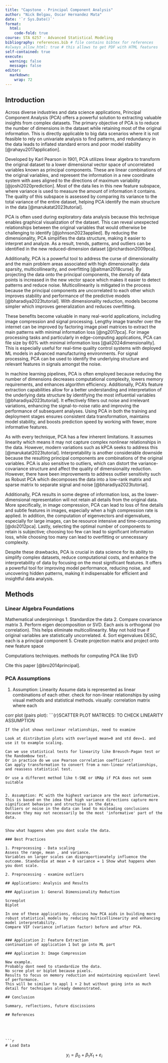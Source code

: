 ```yaml
---
title: "Capstone - Principal Component Analysis"
author: "Nick Belgau, Oscar Hernandez Mata"
date: '`r Sys.Date()`'
format:
  html:
    code-fold: true
course: STA 6257 - Advanced Statistical Modeling
bibliography: references.bib # file contains bibtex for references
#always_allow_html: true # this allows to get PDF with HTML features
self-contained: true
execute: 
  warning: false
  message: false
editor: 
  markdown: 
    wrap: 72
---
```


## Introduction

Across diverse industries and data science applications, Principal Component Analysis (PCA) offers a powerful solution to extracting valuable insights from complex datasets. The primary objective of PCA is to reduce the number of dimensions in the dataset while retaining most of the original information. This is directly applicable to big data scenarios where it is not feasible to rely on univariate analysis to find patterns, and redundancy in the data leads to inflated standard errors and poor model stability [@rahayu2017application].  

Developed by Karl Pearson in 1901, PCA utilizes linear algebra to transform the original dataset to a lower dimensional vector space of uncorrelated variables known as principal components. These are linear combinations of the original variables, and represent the information in a new coordinate system with axes aligned to the directions of maximum variability [@joshi2020prediction]. Most of the data lies in this new feature subspace, where variance is used to measure the amount of information it contains. The quality of this subspace is assessed by comparing its variance to the total variance of the entire dataset, helping PCA identify the main structure in the data [@marukatat2023tutorial].  

PCA is often used during exploratory data analysis because this technique enables graphical visualization of the dataset. This can reveal unexpected relationships between the original variables that would otherwise be challenging to identify [@johnson2023applied]. By reducing the dimensionality, PCA simplifies the data structure, making it easier to interpret and analyze. As a result, trends, patterns, and outliers can be identified in the new reduced-dimension dataset [@richardson2009pca].  

Additionally, PCA is a powerful tool to address the curse of dimensionality and the main problem areas associated with high dimensionality: data sparsity, multicollinearity, and overfitting [@altman2018curse]. By projecting the data onto the principal components, the density of data points is increased in the new vector space which makes it easier to detect patterns and reduce noise. Multicollinearity is mitigated in the process because the principal components are uncorrelated to each other which improves stability and performance of the predictive models [@bharadiya2023tutorial]. With dimensionality reduction, models become simpler which improves generalization and reduces overfitting.  

These benefits become valuable in many real-world applications, including image compression and signal processing. Lengthy image transfer over the internet can be improved by factoring image pixel matrices to extract the main patterns with minimal information loss [@ng2017pca]. For image processing tasks and particularly in edge-computing applications, PCA can file size by 60% with minimal information loss [@ali2024dimensionality]. This is especially useful for real-time quality control systems with deployed ML models in advanced manufacturing environments. For signal processing, PCA can be used to identify the underlying structure and relevant features in signals amongst the noise.  

In machine learning pipelines, PCA is often employed because reducing the number of dimensions decreases computational complexity, lowers memory requirements, and enhances algorithm efficiency. Additionally, PCA's feature extraction capabilities allow for a better understanding and interpretation of the underlying data structure by identifying the most influential variables [@bharadiya2023tutorial]. It effectively filters out noise and irrelevant variations, enhancing the signal-to-noise ratio and improving the performance of subsequent analyses. Using PCA in both the training and deployment stages ensures consistent data transformation, maintains model stability, and boosts prediction speed by working with fewer, more informative features.  

As with every technique, PCA has a few inherent limitations. It assumes linearity which means it may not capture complex nonlinear relationships in the data. However, modern variations such as kPCA seeks to address this [@marukatat2023tutorial]. Interpretability is another considerable downside because the resulting principal components are combinations of the original variables. PCA is also sensitive to outliers, which can distort the variance-covariance structure and affect the quality of dimensionality reduction. However, there have been improvements to address outlier sensitivity such as Robust PCA which decomposes the data into a low-rank matrix and sparse matrix to separate signal and noise [@bharadiya2023tutorial].  

Additionally, PCA results in some degree of information loss, as the lower-dimensional representation will not retain all details from the original data. More specifically, in image compression, PCA can lead to loss of fine details and subtle features in images, especially when a high compression rate is applied. In addition, the computation of eigenvectors and eigenvalues, especially for large images, can be resource intensive and time-consuming [@do2012pca]. Lastly, selecting the optimal number of components to retain is subjective; choosing too few can lead to significant information loss, while choosing too many can lead to overfitting or unnecessary complexity.  

Despite these drawbacks, PCA is crucial in data science for its ability to simplify complex datasets, reduce computational costs, and enhance the interpretability of data by focusing on the most significant features. It offers a powerful tool for improving model performance, reducing noise, and uncovering hidden patterns, making it indispensable for efficient and insightful data analysis.





## Methods

### Linear Algebra Foundations

Mathematical underpinnings
1. Standardize the data
2. Compare covariance matrix
3. Perform eigen decomposition or SVD. Each axis is orthogonal (no correlation). This helps eliminate multicollinearity. May not hold true if original variables are statistically uncorrelated.
4. Sort eigenvalues DESC, each is a principal component
5. Create projection matrix and project onto new feature space

Computations techniques. methods for computing PCA like SVD

Cite this paper [@bro2014principal]. 


### PCA Assumptions

1. Assumption: Linearity
Assume data is represented as linear combinations of each other.
check for non-linear relationships by using visual methods and statistical methods.
visually: correlation matrix where each 

corr plot (pairs plot):
```{r}SCATTER PLOT MATRICES: TO CHECK LINEARITY ASSUMPTION



```
If the plot shows nonlinear relationships, need to examine

Look at distribution plots with overlayed mean=0 and std dev=1. and use it to example scaling.

Can we use statistical tests for linearity like Breusch-Pagan test or the Randombow test.
Or in practice do we use Pearson correlation coefficient?
Can apply transformation to convert from a non-linear relationships, and reassess statistical test.

Or use a different method like t-SNE or UMAp if PCA does not seem suitable


2. Assumption: PC with the highest variance are the most informative.
This is based on the idea that high variance directions capture more significant behaviors and structures in the data.
Outliers or noise in the data can lead to misleading conclusions because they may not necessarily be the most 'informative' part of the data.


Show what happens when you dont scale the data.

### Best Practices

1. Preprocessing - Data scaling
Assess the range, mean , and variance.
Variables on larger scales can disproportionately influence the outcome. Standardie at mean = 0 variance = 1 Show what happens when you dont scale.

2. Preprocessing - examine outliers

## Applications: Analysis and Results

### Application 1: General Dimensionality Reduction

Screeplot
Biplot

In one of these applications, discuss how PCA aids in building more robust statistical models by reducing multicollinearity and enhancing model interpretability.
Compare VIF (variance inflation factor) before and after PCA.


### Application 2: Feature Extraction
continuation of application 1 but go into ML part

### Application 3: Image Compression

New example.
Probably dont need to standardize the data. 
No scree plot or biplot because pixels.
Results to focus on memory reduction and maintaining equivalent level of performance.
This will be similar to appl 1 + 2 but without going into as much detail for techniques already demonstrated.

## Conclusion

Summary, reflections, future discissions

## References





```r
# Load Data

```

$$
y_i = \beta_0 + \beta_1 X_1 +\varepsilon_i
$$